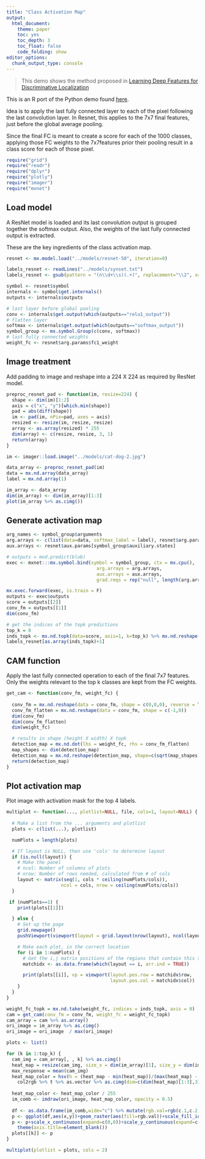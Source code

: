 ```yaml
---
title: "Class Activation Map"
output:
  html_document:
    theme: paper
    toc: yes
    toc_depth: 3
    toc_float: false
    code_folding: show
editor_options: 
  chunk_output_type: console
---
```



> This demo shows the method proposed in [Learning Deep Features for Discriminative Localization](https://arxiv.org/abs/1512.04150)

This is an R port of the Python demo found [here](https://github.com/dmlc/mxnet-notebooks/blob/master/python/moved-from-mxnet/class_active_maps.ipynb).

Idea is to apply the last fully connected layer to each of the pixel following the last convolution layer. In Resnet, this applies to the 7x7 final features, just before the global average pooling. 

Since the final FC is meant to create a score for each of the 1000 classes, applying those FC weights to the 7x7features prior their pooling result in a class score for each of those pixel. 

```r
require("grid")
require("readr")
require("dplyr")
require("plotly")
require("imager")
require("mxnet")
```


## Load model

A ResNet model is loaded and its last convolution output is grouped together the softmax output. Also, the weights of the last fully connected output is extracted. 

These are the key ingredients of the class activation map. 

```r
resnet <- mx.model.load("../models/resnet-50", iteration=0)

labels_resnet <- readLines("../models/synset.txt")
labels_resnet <- gsub(pattern = "(n\\d+\\s)(.+)", replacement="\\2", x=labels_resnet)

symbol <- resnet$symbol
internals <- symbol$get.internals()
outputs <- internals$outputs

# last layer before global pooling
conv <- internals$get.output(which(outputs=="relu1_output"))
# flatten layer
softmax <- internals$get.output(which(outputs=="softmax_output"))
symbol_group <- mx.symbol.Group(c(conv, softmax))
# last fully connected weights
weight_fc <- resnet$arg.params$fc1_weight
```


## Image treatment

Add padding to image and reshape into a 224 X 224 as required by ResNet model. 

```r
preproc_resnet_pad <- function(im, resize=224) {
  shape <- dim(im)[1:2]
  axis = c("x", "y")[which.min(shape)]
  pad = abs(diff(shape))
  im <- pad(im, nPix=pad, axes = axis)
  resized <- resize(im, resize, resize)
  array <- as.array(resized) * 255
  dim(array) <- c(resize, resize, 3, 1)
  return(array)
}

im <- imager::load.image("../models/cat-dog-2.jpg")

data_array <- preproc_resnet_pad(im)
data = mx.nd.array(data_array)
label = mx.nd.array(1)

im_array <- data_array
dim(im_array) <- dim(im_array)[1:3]
plot(im_array %>% as.cimg())
```


## Generate activation map

```r
arg_names <- symbol_group$arguments
arg.arrays <- c(list(data=data, softmax_label = label), resnet$arg.params)[arg_names]
aux.arrays <- resnet$aux.params[symbol_group$auxiliary.states]

# outputs = mod.predict(blob)
exec <- mxnet:::mx.symbol.bind(symbol = symbol_group, ctx = mx.cpu(), 
                                 arg.arrays = arg.arrays, 
                                 aux.arrays = aux.arrays,
                                 grad.reqs = rep("null", length(arg.arrays)))

mx.exec.forward(exec, is.train = F)
outputs <- exec$outputs
score = outputs[[2]]
conv_fm = outputs[[1]]
dim(conv_fm)

# get the indices of the topk predictions
top_k = 8
inds_topk <- mx.nd.topk(data=score, axis=1, k=top_k) %>% mx.nd.reshape(-1)
labels_resnet[as.array(inds_topk)+1]
```

## CAM function

Apply the last fully connected operation to each of the final 7x7 features. 
Only the weights relevant to the top k classes are kept from the FC weights. 

```r
get_cam <- function(conv_fm, weight_fc) {
  
  conv_fm = mx.nd.reshape(data = conv_fm, shape = c(0,0,0), reverse = T)
  conv_fm_flatten = mx.nd.reshape(data = conv_fm, shape = c(-1,0))
  dim(conv_fm)
  dim(conv_fm_flatten)
  dim(weight_fc)

  # results in shape (height X width) X topk
  detection_map = mx.nd.dot(lhs = weight_fc, rhs = conv_fm_flatten)
  map_shapes <- dim(detection_map)
  detection_map = mx.nd.reshape(detection_map, shape=c(sqrt(map_shapes[1]), sqrt(map_shapes[1]), map_shapes[2]))
  return(detection_map)
}
```


## Plot activation map

Plot image with activation mask for the top 4 labels. 

```r
multiplot <- function(..., plotlist=NULL, file, cols=1, layout=NULL) {
  
  # Make a list from the ... arguments and plotlist
  plots <- c(list(...), plotlist)

  numPlots = length(plots)

  # If layout is NULL, then use 'cols' to determine layout
  if (is.null(layout)) {
    # Make the panel
    # ncol: Number of columns of plots
    # nrow: Number of rows needed, calculated from # of cols
    layout <- matrix(seq(1, cols * ceiling(numPlots/cols)),
                    ncol = cols, nrow = ceiling(numPlots/cols))
  }

 if (numPlots==1) {
    print(plots[[1]])

  } else {
    # Set up the page
    grid.newpage()
    pushViewport(viewport(layout = grid.layout(nrow(layout), ncol(layout))))

    # Make each plot, in the correct location
    for (i in 1:numPlots) {
      # Get the i,j matrix positions of the regions that contain this subplot
      matchidx <- as.data.frame(which(layout == i, arr.ind = TRUE))

      print(plots[[i]], vp = viewport(layout.pos.row = matchidx$row,
                                      layout.pos.col = matchidx$col))
    }
  }
}
```


```r
weight_fc_topk = mx.nd.take(weight_fc, indices = inds_topk, axis = 0)
cam = get_cam(conv_fm = conv_fm, weight_fc = weight_fc_topk)
cam_array = cam %>% as.array()
ori_image = im_array %>% as.cimg()
ori_image = ori_image  / max(ori_image)

plots <- list()

for (k in 1:top_k) {
  cam_img = cam_array[, , k] %>% as.cimg()
  heat_map = resize(cam_img, size_x = dim(im_array)[1], size_y = dim(im_array)[1], interpolation_type = 3)
  max_response = mean(cam_img)
  heat_map_color = hsv(h = (heat_map - min(heat_map))/(max(heat_map) - min(heat_map))) %>% 
    col2rgb %>% t %>% as.vector %>% as.cimg(dim=c(dim(heat_map)[1:3],3))
  
  heat_map_color <- heat_map_color / 255
  im_comb <- imdraw(ori_image, heat_map_color, opacity = 0.5)
  
  df <- as.data.frame(im_comb,wide="c") %>% mutate(rgb.val=rgb(c.1,c.2,c.3))
  p <- ggplot(df,aes(x,y))+geom_raster(aes(fill=rgb.val))+scale_fill_identity()
  p <- p+scale_x_continuous(expand=c(0,0))+scale_y_continuous(expand=c(0,0),trans=scales::reverse_trans()) + ggtitle(labels_resnet[as.array(inds_topk)+1][k])+coord_fixed(ratio = 1) +
    theme(axis.title=element_blank())
  plots[[k]] <- p
}

multiplot(plotlist = plots, cols = 2)
```


